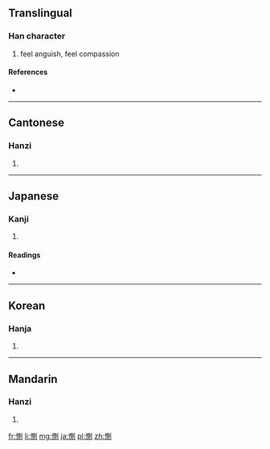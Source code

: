 {{also|恻}}
==Translingual==

===Han character===
{{Han char|rn=61|rad=心|as=09|sn=12|four=9200<sub>0</sub>|canj=心月金弓 (PBCN)}}

# feel anguish, feel compassion

====References====
* {{Han ref|kx=0393.050|dkj=10869|dj=0729.030|hdz=42327.120|uh=60FB|ud=24827|bh=B46C|bd=46188}}

----

==Cantonese==

===Hanzi===
{{yue-hanzi|jyut=|y=chak1|sim=恻}}

# {{defn|Cantonese|sort=心09}}

----

==Japanese==

===Kanji===
{{ja-kanji|grade=|rs=心09}}

# {{defn|Japanese|sort=心09}}

====Readings====
* {{ja-readings|on=[[そく]] (soku), [[しょく]] (shoku)|kun=[[いたむ]] (itamu)}}

----

==Korean==

===Hanja===
{{ko-hanja|hangeul=측|eumhun=|rv=cheuk|mr=ch'ŭk|y=chuk}}

# {{defn|Korean|sort=心09}}

----

==Mandarin==

===Hanzi===
{{cmn-hanzi|sim=恻|pin=[[cè]] ([[ce4]])|wg=ts'e<sup>4</sup>}}

# {{defn|Mandarin|sort=心09}}

[[fr:惻]]
[[li:惻]]
[[mg:惻]]
[[ja:惻]]
[[pl:惻]]
[[zh:惻]]